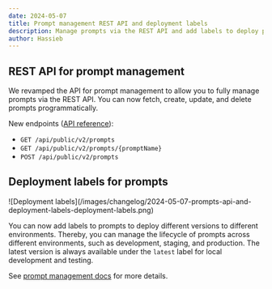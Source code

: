 ```yaml
---
date: 2024-05-07
title: Prompt management REST API and deployment labels
description: Manage prompts via the REST API and add labels to deploy prompts to different environments.
author: Hassieb
---
```



<ChangelogHeader />

## REST API for prompt management

We revamped the API for prompt management to allow you to fully manage prompts via the REST API. You can now fetch, create, update, and delete prompts programmatically.

New endpoints ([API reference](https://api.reference.langfuse.com)):

- `GET /api/public/v2/prompts`
- `GET /api/public/v2/prompts/{promptName}`
- `POST /api/public/v2/prompts`

## Deployment labels for prompts

<Frame border className="max-w-sm mt-10">
  ![Deployment
  labels](/images/changelog/2024-05-07-prompts-api-and-deployment-labels-deployment-labels.png)
</Frame>

You can now add labels to prompts to deploy different versions to different environments. Thereby, you can manage the lifecycle of prompts across different environments, such as development, staging, and production. The latest version is always available under the `latest` label for local development and testing.

See [prompt management docs](/docs/prompts) for more details.
